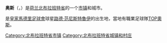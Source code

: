 {{Unreferenced|time=2018-08-20T12:47:39+00:00}}
{{NoteTA 
|G1=荷兰地名
}}
{{Infobox settlement
<!-- See Template:Infobox settlement for additional fields and descriptions -->
<!-- Name and transliteration -->
| name                    = 奥斯<br>Oss
| settlement_type         = [[市镇_(荷兰)|市镇]]
<!-- Images, nickname, motto -->
| image_skyline           = 
| image_caption           = 奥斯弯剑与扬·屈嫩博物馆（Museum Jan Cunen）
| image_flag              = Flag of Oss.svg
| flag_size               = 100x67px
| flag_alt                = 
| image_shield            = Coat of arms of Oss.svg
| shield_size             = 100x80px
| shield_alt              = 
<!-- Maps, coordinates -->
| image_map               = Map - NL - Municipality code 0828 (2019).svg
| map_alt                 = Highlighted position of Oss in a municipal map of North Brabant
| map_caption             = 奥斯在
| coordinates             = {{coord|51|46|N|5|31|E|region:NL|display=inline,title}}
| coordinates_footnotes   = 
| subdivision_type        = [[世界政區索引|国家]]
| subdivision_name        = {{NL}}
| subdivision_type1       = [[荷蘭省份|省份]]
| subdivision_name1       = [[北布拉班特省|北布拉班特省]]
| government_footnotes    = <ref name="mayor_now">{{cite web
 |url = http://www.oss.nl/web/gemeente-en-bestuur/college-gemeenteraad-en-wijk-en-dorpsraden/college-van-b-en-w/samenstelling-b-en-w.htm
 |title = Samenstelling b&w
 |trans-title = Members board of mayor and aldermen
 |language = nl
 |publisher = Gemeente Oss
 |access-date = 21 April 2014
 |archive-url = https://web.archive.org/web/20140422231614/http://www.oss.nl/web/gemeente-en-bestuur/college-gemeenteraad-en-wijk-en-dorpsraden/college-van-b-en-w/samenstelling-b-en-w.htm
 |archive-date = 2014-04-22
 |url-status = yes
 }}</ref>
| governing_body          = 市议会
| leader_party            = [[自由民主人民黨|VVD]]
| leader_title            = 市长
| leader_name             = [[Wobine_Buijs-Glaudemans|Wobine Buijs-Glaudemans]]
<!-- Geographic information -->
| unit_pref               = Metric
<!-- ALL fields with measurements have automatic unit conversion -->
<!-- for references: use <ref> tags -->
| area_footnotes          = <ref>{{Dutch municipality total area|dataref}}</ref>
<!-- square kilometers -->
| area_total_km2          = {{Dutch municipality total area|Oss}}
| area_land_km2           = {{Dutch municipality land area|Oss}}
| area_water_km2          = {{Dutch municipality water area|Oss}}
| elevation_footnotes     = <ref name="AHN">{{cite web
 |url = http://www.ahn.nl/postcodetool
 |title = Postcodetool for 5341GM
 |language = nl
 |author = <!--Staff writer(s); no by-line.-->
 |work = Actueel Hoogtebestand Nederland
 |publisher = Het Waterschapshuis
 |access-date = 21 April 2014
 |archive-date = 2013-09-21
 |archive-url = https://web.archive.org/web/20130921053543/http://www.ahn.nl/postcodetool
 |dead-url = no
 }}</ref>
| elevation_m             = 7
| elevation_max_footnotes = <!-- for references: use <ref> tags -->
| elevation_max_m         =
| elevation_min_footnotes = <!-- for references: use <ref> tags -->
| elevation_min_m         =
<!-- Population, demographics -->
| population_footnotes    = <ref>{{Dutch municipality population|dataref}}</ref>
| population_total        = {{Dutch municipality population|Oss}}
| population_as_of        = {{Dutch municipality population|popbaseyear}}{{MONTHNAME|{{Dutch municipality population|popbasemonth}}}}
| population_density_km2  = {{Dutch municipality population density|Oss}} <!-- For automatic calculation: auto-->
| population_demonym      = Ossenaar
<!-- Other information -->
| timezone                = [[欧洲中部时间|CET]]
| utc_offset              = +1
| timezone_DST            = [[欧洲中部夏令时间|CEST]]
| utc_offset_DST          = +2
| postal_code_type        = [[荷兰邮政编码|邮政编码]]
| postal_code             = 5340–5351, 5366–5373
| area_code_type          = [[荷兰电话区号|电话区号]]
| area_code               = 0412, 0486, 073
| website                 = {{URL|1=http://www.oss.nl}}
| footnotes               =
}}
'''奥斯'''（{{lang-nl|Oss}}，{{IPA-nl|ɔs|lang|216 Oss.ogg}}）是[[荷兰|荷兰]][[北布拉班特省|北布拉班特省]]的一个[[市镇_(荷兰)|市镇]]和城市。

是[[皇家馬德里足球會|皇家馬德里足球會]]球星[[路德·范尼斯特魯伊|路德·范尼斯特魯伊]]的出生地，當地有職業足球隊[[TOP奧斯|TOP奧斯]]。

{{Netherlands-geo-stub}}
{{Authority control}}
{{North Brabant Province}}
[[Category:北布拉班特省市镇|Category:北布拉班特省市镇]]
[[Category:北布拉班特省城镇和村庄|Category:北布拉班特省城镇和村庄]]